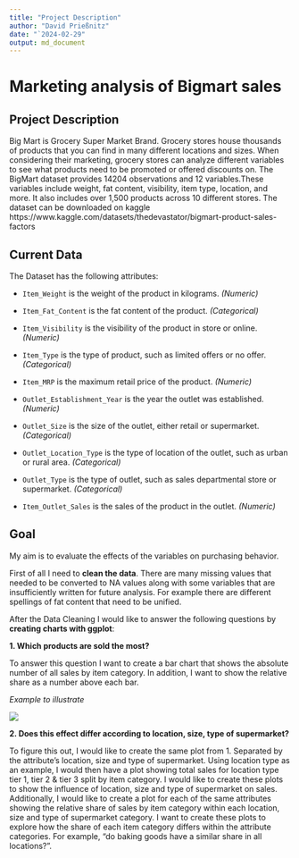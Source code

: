 ```yaml
---
title: "Project Description"
author: "David Prießnitz"
date: "`2024-02-29"
output: md_document
---
```


# Marketing analysis of Bigmart sales

## Project Description
Big Mart is Grocery Super Market Brand.
Grocery stores house thousands of products that you can find in many different locations and sizes. When considering their marketing, grocery stores can analyze different variables to see what products need to be promoted or offered discounts on. The BigMart dataset provides 14204 observations and 12 variables.These variables include weight, fat content, visibility, item type, location, and more. It also includes over 1,500 products across 10 different stores. The dataset can be downloaded on kaggle https://www.kaggle.com/datasets/thedevastator/bigmart-product-sales-factors  

## Current Data
The Dataset has the following attributes: <p>
- `Item_Weight`	is the weight of the product in kilograms. *(Numeric)* <p>
- `Item_Fat_Content` is	the fat content of the product. *(Categorical)* <p>
- `Item_Visibility`	is the visibility of the product in store or online. *(Numeric)* <p>
- `Item_Type` is the type of product, such as limited offers or no offer. *(Categorical)* <p>
- `Item_MRP` is	the maximum retail price of the product. *(Numeric)* <p>
- `Outlet_Establishment_Year`	is the year the outlet was established. *(Numeric)* <p>
- `Outlet_Size` is the size of the outlet, either retail or supermarket. *(Categorical)* <p>
- `Outlet_Location_Type` is	the type of location of the outlet, such as urban or rural area. *(Categorical)* <p>
- `Outlet_Type` is	the type of outlet, such as sales departmental store or supermarket. *(Categorical)* <p>
- `Item_Outlet_Sales`	is the sales of the product in the outlet. *(Numeric)* <p>

## Goal
My aim is to evaluate the effects of the variables on purchasing behavior. 

First of all I need to **clean the data**. There are many missing values that needed to be converted to NA values along with some variables that are insufficiently written for future analysis. For example there are different spellings of fat content that need to be unified. 

After the Data Cleaning I would like to answer the following questions by **creating charts with ggplot**:

**1. Which products are sold the most?**

To answer this question I want to create a bar chart that shows the absolute number of all sales by item category. In addition, I want to show the relative share as a number above each bar.

*Example to illustrate* <p>
![](Example.png)
 


**2. Does this effect differ according to location, size, type of supermarket?**

To figure this out, I would like to create the same plot from 1. Separated by the attribute's location, size and type of supermarket. Using location type as an example, I would then have a plot showing total sales for location type tier 1, tier 2 & tier 3 split by item category. I would like to create these plots to show the influence of location, size and type of supermarket on sales. Additionally, I would like to create a plot for each of the same attributes showing the relative share of sales by item category within each location, size and type of supermarket category. I want to create these plots to explore how the share of each item category differs within the attribute categories. For example, "do baking goods have a similar share in all locations?".



